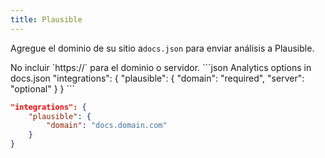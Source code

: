 ```yaml
---
title: Plausible
---
```


Agregue el dominio de su sitio a`docs.json` para enviar análisis a Plausible.

<Info>
  No incluir `https://` para el dominio o servidor.
</Info>

<CodeGroup>
  ```json Analytics options in docs.json
  "integrations": {
      "plausible": {
          "domain": "required",
          "server": "optional"
      }
  }
  ```

  ```json Example
  "integrations": {
      "plausible": {
          "domain": "docs.domain.com"
      }
  }
  ```
</CodeGroup>
